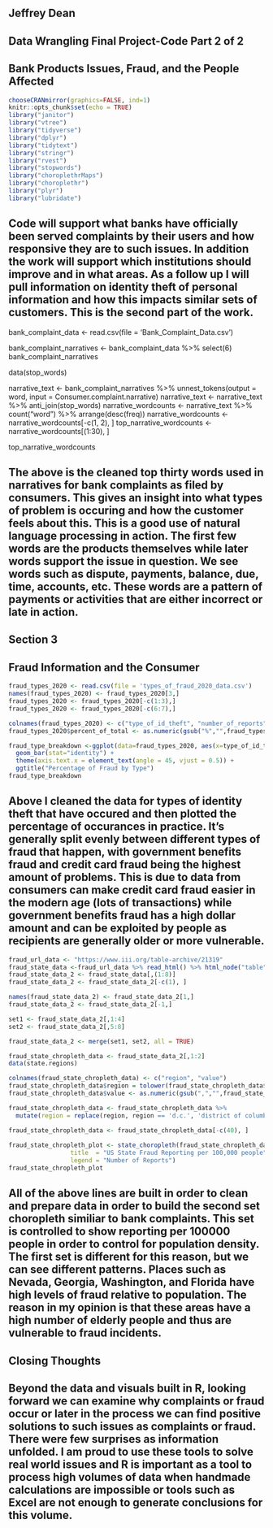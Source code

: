 ## Jeffrey Dean

## Data Wrangling Final Project-Code Part 2 of 2
## Bank Products Issues, Fraud, and the People Affected

```{r}
chooseCRANmirror(graphics=FALSE, ind=1)
knitr::opts_chunk$set(echo = TRUE)
library("janitor")
library("vtree")
library("tidyverse")
library("dplyr") 
library("tidytext") 
library("stringr")
library("rvest")
library("stopwords")
library("choroplethrMaps")
library("choroplethr")
library("plyr")
library("lubridate")
```

## Code will support what banks have officially been served complaints by their users and how responsive they are to such issues.  In addition the work will support which institutions should improve and in what areas.  As a follow up I will pull information on identity theft of personal information and how this impacts similar sets of customers.  This is the second part of the work.


bank_complaint_data <- read.csv(file = 'Bank_Complaint_Data.csv')

bank_complaint_narratives <- bank_complaint_data %>% select(6)
bank_complaint_narratives 

data(stop_words)

narrative_text <- bank_complaint_narratives %>% unnest_tokens(output = word, input = Consumer.complaint.narrative) 
narrative_text  <- narrative_text  %>% anti_join(stop_words)
narrative_wordcounts <- narrative_text  %>% count("word") %>% arrange(desc(freq))
narrative_wordcounts <- narrative_wordcounts[-c(1, 2), ]
top_narrative_wordcounts <- narrative_wordcounts[(1:30), ]

top_narrative_wordcounts

## The above is the cleaned top thirty words used in narratives for bank complaints as filed by consumers.  This gives an insight into what types of problem is occuring and how the customer feels about this.  This is a good use of natural language processing in action.  The first few words are the products themselves while later words support the issue in question.  We see words such as dispute, payments, balance, due, time, accounts, etc.  These words are a pattern of payments or activities that are either incorrect or late in action.  

## Section 3

## Fraud Information and the Consumer
```{r}
fraud_types_2020 <- read.csv(file = 'types_of_fraud_2020_data.csv')
names(fraud_types_2020) <- fraud_types_2020[3,]
fraud_types_2020 <- fraud_types_2020[-c(1:3),]
fraud_types_2020 <- fraud_types_2020[-c(6:7),]

colnames(fraud_types_2020) <- c("type_of_id_theft", "number_of_reports", "percent_of_total")
fraud_types_2020$percent_of_total <- as.numeric(gsub("%","",fraud_types_2020$percent_of_total))

fraud_type_breakdown <-ggplot(data=fraud_types_2020, aes(x=type_of_id_theft, y=percent_of_total)) +
  geom_bar(stat="identity") + 
  theme(axis.text.x = element_text(angle = 45, vjust = 0.5)) +
  ggtitle("Percentage of Fraud by Type") 
fraud_type_breakdown
```

## Above I cleaned the data for types of identity theft that have occured and then plotted the percentage of occurances in practice.  It's generally split evenly between different types of fraud that happen, with government benefits fraud and credit card fraud being the highest amount of problems.  This is due to data from consumers can make credit card fraud easier in the modern age (lots of transactions) while government benefits fraud has a high dollar amount and can be exploited by people as recipients are generally older or more vulnerable.
```{r}
fraud_url_data <- "https://www.iii.org/table-archive/21319"
fraud_state_data <-fraud_url_data %>% read_html() %>% html_node("table") %>% html_table(fill = TRUE) %>% as_tibble()
fraud_state_data_2 <- fraud_state_data[,(1:8)]
fraud_state_data_2 <- fraud_state_data_2[-c(1), ]

names(fraud_state_data_2) <- fraud_state_data_2[1,]
fraud_state_data_2 <- fraud_state_data_2[-1,]

set1 <- fraud_state_data_2[,1:4]
set2 <- fraud_state_data_2[,5:8]

fraud_state_data_2 <- merge(set1, set2, all = TRUE)

fraud_state_chropleth_data <- fraud_state_data_2[,1:2]
data(state.regions)

colnames(fraud_state_chropleth_data) <- c("region", "value")
fraud_state_chropleth_data$region = tolower(fraud_state_chropleth_data$region)
fraud_state_chropleth_data$value <- as.numeric(gsub(",","",fraud_state_chropleth_data$value))

fraud_state_chropleth_data <- fraud_state_chropleth_data %>% 
  mutate(region = replace(region, region == 'd.c.', 'district of columbia'))

fraud_state_chropleth_data <- fraud_state_chropleth_data[-c(40), ]
 
fraud_state_chropleth_plot <- state_choropleth(fraud_state_chropleth_data, 
                 title  = "US State Fraud Reporting per 100,000 people", 
                 legend = "Number of Reports")
fraud_state_chropleth_plot
```

## All of the above lines are built in order to clean and prepare data in order to build the second set choropleth similiar to bank complaints. This set is controlled to show reporting per 100000 people in order to control for population density.  The first set is different for this reason, but we can see different patterns. Places such as Nevada, Georgia, Washington, and Florida have high levels of fraud relative to population.  The reason in my opinion is that these areas have a high number of elderly people and thus are vulnerable to fraud incidents.  

## Closing Thoughts

## Beyond the data and visuals built in R, looking forward we can examine why complaints or fraud occur or later in the process we can find positive solutions to such issues as complaints or fraud.  There were few surprises as information unfolded.  I am proud to use these tools to solve real world issues and R is important as a tool to process high volumes of data when handmade calculations are impossible or tools such as Excel are not enough to generate conclusions for this volume.  